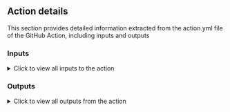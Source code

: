 
## Action details

This section provides detailed information extracted from the action.yml file of the GitHub Action, including inputs and outputs

### Inputs

<details>
  <summary>Click to view all inputs to the action</summary>
<ActionInput repository={props.repository} />
</details>

### Outputs

<details>
  <summary>Click to view all outputs from the action</summary>
To be implemented
</details>
